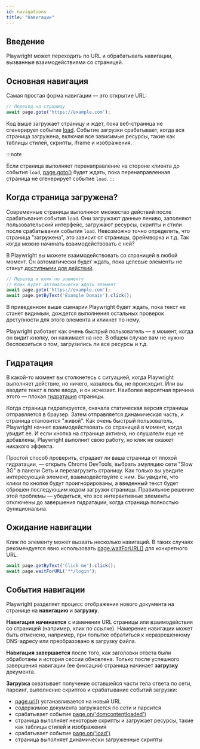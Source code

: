 ```yaml
---
id: navigations
title: "Навигации"
---
```


## Введение

Playwright может переходить по URL и обрабатывать навигации, вызванные взаимодействиями со страницей.

## Основная навигация

Самая простая форма навигации — это открытие URL:

```js
// Переход на страницу
await page.goto('https://example.com');
```

Код выше загружает страницу и ждет, пока веб-страница не сгенерирует событие [load](https://developer.mozilla.org/en-US/docs/Web/API/Window/load_event). Событие загрузки срабатывает, когда вся страница загружена, включая все зависимые ресурсы, такие как таблицы стилей, скрипты, iframe и изображения.

:::note

Если страница выполняет перенаправление на стороне клиента до события `load`, [page.goto()](/api/class-page.mdx#page-goto) будет ждать, пока перенаправленная страница не сгенерирует событие `load`.
:::

## Когда страница загружена?

Современные страницы выполняют множество действий после срабатывания события `load`. Они загружают данные лениво, заполняют пользовательский интерфейс, загружают ресурсы, скрипты и стили после срабатывания события `load`. Невозможно точно определить, что страница "загружена", это зависит от страницы, фреймворка и т.д. Так когда можно начинать взаимодействовать с ней?

В Playwright вы можете взаимодействовать со страницей в любой момент. Он автоматически будет ждать, пока целевые элементы не станут [доступными для действий](./actionability.mdx).

```js
// Переход и клик по элементу
// Клик будет автоматически ждать элемент
await page.goto('https://example.com');
await page.getByText('Example Domain').click();
```

В приведенном выше сценарии Playwright будет ждать, пока текст не станет видимым, дождется выполнения остальных проверок доступности для этого элемента и кликнет по нему.

Playwright работает как очень быстрый пользователь — в момент, когда он видит кнопку, он нажимает на нее. В общем случае вам не нужно беспокоиться о том, загрузились ли все ресурсы и т.д.

## Гидратация

В какой-то момент вы столкнетесь с ситуацией, когда Playwright выполняет действие, но ничего, казалось бы, не происходит. Или вы вводите текст в поле ввода, и он исчезает. Наиболее вероятная причина этого — плохая [гидратация](https://en.wikipedia.org/wiki/Hydration_(web_development)) страницы.

Когда страница гидратируется, сначала статическая версия страницы отправляется в браузер. Затем отправляется динамическая часть, и страница становится "живой". Как очень быстрый пользователь, Playwright начнет взаимодействовать со страницей в момент, когда увидит ее. И если кнопка на странице активна, но слушатели еще не добавлены, Playwright выполнит свою работу, но клик не окажет никакого эффекта.

Простой способ проверить, страдает ли ваша страница от плохой гидратации, — открыть Chrome DevTools, выбрать эмуляцию сети "Slow 3G" в панели Сеть и перезагрузить страницу. Как только вы увидите интересующий элемент, взаимодействуйте с ним. Вы увидите, что клики по кнопке будут проигнорированы, а введенный текст будет сброшен последующим кодом загрузки страницы. Правильное решение этой проблемы — убедиться, что все интерактивные элементы отключены до завершения гидратации, когда страница полностью функциональна.

## Ожидание навигации

Клик по элементу может вызвать несколько навигаций. В таких случаях рекомендуется явно использовать [page.waitForURL()](/api/class-page.mdx#page-wait-for-url) для конкретного URL.

```js
await page.getByText('Click me').click();
await page.waitForURL('**/login');
```

## События навигации

Playwright разделяет процесс отображения нового документа на странице на **навигацию** и **загрузку**.

**Навигация начинается** с изменения URL страницы или взаимодействия со страницей (например, клик по ссылке). Намерение навигации может быть отменено, например, при попытке обратиться к неразрешенному DNS-адресу или преобразовано в загрузку файла.

**Навигация завершается** после того, как заголовки ответа были обработаны и история сессии обновлена. Только после успешного завершения навигации (ее фиксации) страница начинает **загрузку** документа.

**Загрузка** охватывает получение оставшейся части тела ответа по сети, парсинг, выполнение скриптов и срабатывание событий загрузки:
- [page.url()](/api/class-page.mdx#page-url) устанавливается на новый URL
- содержимое документа загружается по сети и парсится
- срабатывает событие [page.on('domcontentloaded')](/api/class-page.mdx#page-event-dom-content-loaded)
- страница выполняет некоторые скрипты и загружает ресурсы, такие как таблицы стилей и изображения
- срабатывает событие [page.on('load')](/api/class-page.mdx#page-event-load)
- страница выполняет динамически загруженные скрипты
